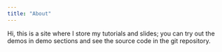 ```yaml
---
title: "About"
---
```


Hi, this is a site where I store my tutorials and slides; you can try out the demos in demo sections and see the source code in the git repository.
